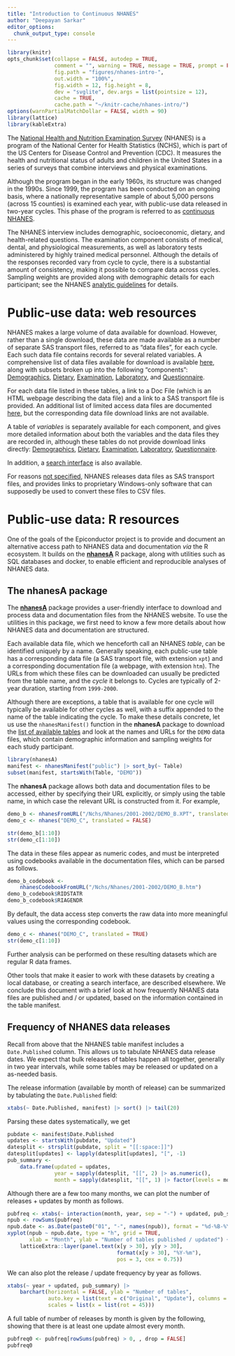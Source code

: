```yaml
---
title: "Introduction to Continuous NHANES"
author: "Deepayan Sarkar"
editor_options: 
  chunk_output_type: console
---
```


```r
library(knitr)
opts_chunk$set(collapse = FALSE, autodep = TRUE, 
               comment = "", warning = TRUE, message = TRUE, prompt = FALSE,
               fig.path = "figures/nhanes-intro-",
               out.width = "100%",
               fig.width = 12, fig.height = 8,
               dev = "svglite", dev.args = list(pointsize = 12),
               cache = TRUE,
               cache.path = "~/knitr-cache/nhanes-intro/")
options(warnPartialMatchDollar = FALSE, width = 90)
library(lattice)
library(kableExtra)
```

The [National Health and Nutrition Examination
Survey](https://www.cdc.gov/nchs/nhanes/about_nhanes.htm) (NHANES) is
a program of the National Center for Health Statistics (NCHS), which
is part of the US Centers for Disease Control and Prevention (CDC). It
measures the health and nutritional status of adults and children in
the United States in a series of surveys that combine interviews and
physical examinations.

Although the program began in the early 1960s, its structure was
changed in the 1990s.  Since 1999, the program has been conducted on
an ongoing basis, where a nationally representative sample 
of about 5,000 persons (across 15 counties) is examined each year,
with public-use data released in two-year cycles. This phase of the
program is referred to as [continuous
NHANES](https://wwwn.cdc.gov/nchs/nhanes/continuousnhanes/).

The NHANES interview includes demographic, socioeconomic, dietary, and
health-related questions. The examination component consists of
medical, dental, and physiological measurements, as well as laboratory
tests administered by highly trained medical personnel. Although the
details of the responses recorded vary from cycle to cycle, there is a
substantial amount of consistency, making it possible to compare data
across cycles.  Sampling weights are provided along with demographic
details for each participant; see the NHANES [analytic
guidelines](https://wwwn.cdc.gov/nchs/nhanes/analyticguidelines.aspx)
for details.


# Public-use data: web resources

NHANES makes a large volume of data available for download. However,
rather than a single download, these data are made available as a
number of separate SAS transport files, referred to as "data files",
for each cycle. Each such data file contains records for several
related variables. A comprehensive list of data files available for
download is available
[here](https://wwwn.cdc.gov/Nchs/Nhanes/search/DataPage.aspx), along with
subsets broken up into the following "components": 
[Demographics](https://wwwn.cdc.gov/nchs/nhanes/search/datapage.aspx?Component=Demographics),
[Dietary](https://wwwn.cdc.gov/nchs/nhanes/search/datapage.aspx?Component=Dietary),
[Examination](https://wwwn.cdc.gov/nchs/nhanes/search/datapage.aspx?Component=Examination),
[Laboratory](https://wwwn.cdc.gov/nchs/nhanes/search/datapage.aspx?Component=Laboratory), and
[Questionnaire](https://wwwn.cdc.gov/nchs/nhanes/search/datapage.aspx?Component=Questionnaire).

For each data file listed in these tables, a link to a Doc File (which
is an HTML webpage describing the data file) and a link to a SAS
transport file is provided. An additional list of limited access data
files are documented
[here](https://wwwn.cdc.gov/nchs/nhanes/search/datapage.aspx?Component=LimitedAccess),
but the corresponding data file download links are not available.

A table of _variables_ is separately available for each component, and
gives more detailed information about both the variables and the data
files they are recorded in, although these tables do not provide
download links directly: 
[Demographics](https://wwwn.cdc.gov/nchs/nhanes/search/variablelist.aspx?Component=Demographics),
[Dietary](https://wwwn.cdc.gov/nchs/nhanes/search/variablelist.aspx?Component=Dietary),
[Examination](https://wwwn.cdc.gov/nchs/nhanes/search/variablelist.aspx?Component=Examination),
[Laboratory](https://wwwn.cdc.gov/nchs/nhanes/search/variablelist.aspx?Component=Laboratory),
[Questionnaire](https://wwwn.cdc.gov/nchs/nhanes/search/variablelist.aspx?Component=Questionnaire).

In addition, a [search interface](https://wwwn.cdc.gov/nchs/nhanes/search/) is also available.

For reasons [not
specified](https://wwwn.cdc.gov/nchs/nhanes/sasviewer.aspx), NHANES
releases data files as SAS transport files, and provides links to
proprietary Windows-only software that can supposedly be used to
convert these files to CSV files.


# Public-use data: R resources

One of the goals of the Epiconductor project is to provide and
document an alternative access path to NHANES data and documentation
_via_ the R ecosystem. It builds on the
[__nhanesA__](https://cran.r-project.org/package=nhanesA) R package,
along with utilities such as SQL databases and docker, to enable
efficient and reproducible analyses of NHANES data.

## The __nhanesA__ package

The [__nhanesA__](https://github.com/cjendres1/nhanes) package provides
a user-friendly interface to download and process data and
documentation files from the NHANES website. To use the utilities in
this package, we first need to know a few more details about how
NHANES data and documentation are structured.

Each available data file, which we henceforth call an NHANES _table_,
can be identified uniquely by a name. Generally speaking, each
public-use table has a corresponding data file (a SAS transport file,
with extension `xpt`) and a corresponding documentation file (a
webpage, with extension `htm`). The URLs from which these files can be
downloaded can usually be predicted from the table name, and the
_cycle_ it belongs to. Cycles are typically of 2-year duration,
starting from `1999-2000`.

Although there are exceptions, a table that is available for one cycle
will typically be available for other cycles as well, with a suffix
appended to the name of the table indicating the cycle. To make these
details concrete, let us use the `nhanesManifest()` function in the
__nhanesA__ package to download the [list of available
tables](https://wwwn.cdc.gov/nchs/nhanes/search/datapage.aspx) and
look at the names and URLs for the `DEMO` data files, which contain
demographic information and sampling weights for each study
participant.


```r
library(nhanesA)
manifest <- nhanesManifest("public") |> sort_by(~ Table)
subset(manifest, startsWith(Table, "DEMO"))
```

The __nhanesA__ package allows both data and documentation files to be
accessed, either by specifying their URL explicitly, or simply using
the table name, in which case the relevant URL is constructed from
it. For example,

```r
demo_b <- nhanesFromURL("/Nchs/Nhanes/2001-2002/DEMO_B.XPT", translated = FALSE)
demo_c <- nhanes("DEMO_C", translated = FALSE)
```

```r
str(demo_b[1:10])
str(demo_c[1:10])
```

The data in these files appear as numeric codes, and must be
interpreted using codebooks available in the documentation files,
which can be parsed as follows.

```r
demo_b_codebook <-
    nhanesCodebookFromURL("/Nchs/Nhanes/2001-2002/DEMO_B.htm")
demo_b_codebook$RIDSTATR 
demo_b_codebook$RIAGENDR
```

By default, the data access step converts the raw data into more
meaningful values using the corresponding codebook.

```r
demo_c <- nhanes("DEMO_C", translated = TRUE)
str(demo_c[1:10])
```

Further analysis can be performed on these resulting datasets which
are regular R data frames.

Other tools that make it easier to work with these datasets by
creating a local database, or creating a search interface, are
described elsewhere. We conclude this document with a brief look at
how frequently NHANES data files are published and / or updated, based
on the information contained in the table manifest.


## Frequency of NHANES data releases

Recall from above that the NHANES table manifest includes a
`Date.Published` column.  This allows us to tabulate NHANES data
release dates. We expect that bulk releases of tables happen all
together, generally in two year intervals, while some tables may be
released or updated on a as-needed basis.

The release information (available by month of release) can be
summarized by tabulating the `Date.Published` field:
```r
xtabs(~ Date.Published, manifest) |> sort() |> tail(20)
```

Parsing these dates systematically, we get

```r
pubdate <- manifest$Date.Published
updates <- startsWith(pubdate, "Updated")
datesplit <- strsplit(pubdate, split = "[[:space:]]")
datesplit[updates] <- lapply(datesplit[updates], "[", -1)
pub_summary <-
    data.frame(updated = updates,
               year = sapply(datesplit, "[[", 2) |> as.numeric(),
               month = sapply(datesplit, "[[", 1) |> factor(levels = month.name))
```

Although there are a few too many months, we can plot the number of
releases + updates by month as follows.

```r
pubfreq <- xtabs(~ interaction(month, year, sep = "-") + updated, pub_summary)
npub <- rowSums(pubfreq)
npub.date <- as.Date(paste0("01", "-", names(npub)), format = "%d-%B-%Y")
xyplot(npub ~ npub.date, type = "h", grid = TRUE,
       xlab = "Month", ylab = "Number of tables published / updated") +
    latticeExtra::layer(panel.text(x[y > 30], y[y > 30],
                                   format(x[y > 30], "%Y-%m"),
                                   pos = 3, cex = 0.75))
```


We can also plot the release / update frequency by year as follows.

```r
xtabs(~ year + updated, pub_summary) |>
    barchart(horizontal = FALSE, ylab = "Number of tables",
             auto.key = list(text = c("Original", "Update"), columns = 2),
             scales = list(x = list(rot = 45)))
```

A full table of number of releases by month is given by the following,
showing that there is at least one update almost every month.

```r
pubfreq0 <- pubfreq[rowSums(pubfreq) > 0, , drop = FALSE]
pubfreq0
```


